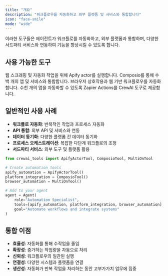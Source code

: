 ```yaml
---
title: "개요"
description: "워크플로우를 자동화하고 외부 플랫폼 및 서비스와 통합합니다"
icon: "face-smile"
mode: "wide"
---
```


이러한 도구들은 에이전트가 워크플로를 자동화하고, 외부 플랫폼과 통합하며, 다양한 서드파티 서비스와 연동하여 기능을 향상시킬 수 있도록 합니다.

## **사용 가능한 도구**

<CardGroup cols={2}>
  <Card title="Apify Actor Tool" icon="spider" href="/ko/tools/automation/apifyactorstool">
    웹 스크래핑 및 자동화 작업을 위해 Apify actor를 실행합니다.
  </Card>

  <Card title="Composio Tool" icon="puzzle-piece" href="/ko/tools/automation/composiotool">
    Composio를 통해 수백 개의 앱 및 서비스와 통합합니다.
  </Card>

  <Card title="Multion Tool" icon="window-restore" href="/ko/tools/automation/multiontool">
    브라우저 상호작용과 웹 기반 워크플로우를 자동화합니다.
  </Card>

  <Card title="Zapier Actions Adapter" icon="bolt" href="/ko/tools/automation/zapieractionstool">
    수천 개의 앱을 자동화할 수 있도록 Zapier Actions를 CrewAI 도구로 제공합니다.
  </Card>
</CardGroup>

## **일반적인 사용 사례**

- **워크플로 자동화**: 반복적인 작업과 프로세스 자동화
- **API 통합**: 외부 API 및 서비스와 연동
- **데이터 동기화**: 다양한 플랫폼 간 데이터 동기화
- **프로세스 오케스트레이션**: 복잡한 다단계 워크플로의 조정
- **서드파티 서비스**: 외부 도구 및 플랫폼 활용

```python
from crewai_tools import ApifyActorTool, ComposioTool, MultiOnTool

# Create automation tools
apify_automation = ApifyActorTool()
platform_integration = ComposioTool()
browser_automation = MultiOnTool()

# Add to your agent
agent = Agent(
    role="Automation Specialist",
    tools=[apify_automation, platform_integration, browser_automation],
    goal="Automate workflows and integrate systems"
)
```

## **통합 이점**

- **효율성**: 자동화를 통해 수작업을 줄임
- **확장성**: 증가하는 작업량을 자동으로 처리
- **신뢰성**: 워크플로우의 일관된 실행
- **연결성**: 다양한 시스템과 플랫폼을 연결
- **생산성**: 자동화가 반복 작업을 처리하는 동안 고부가가치 업무에 집중